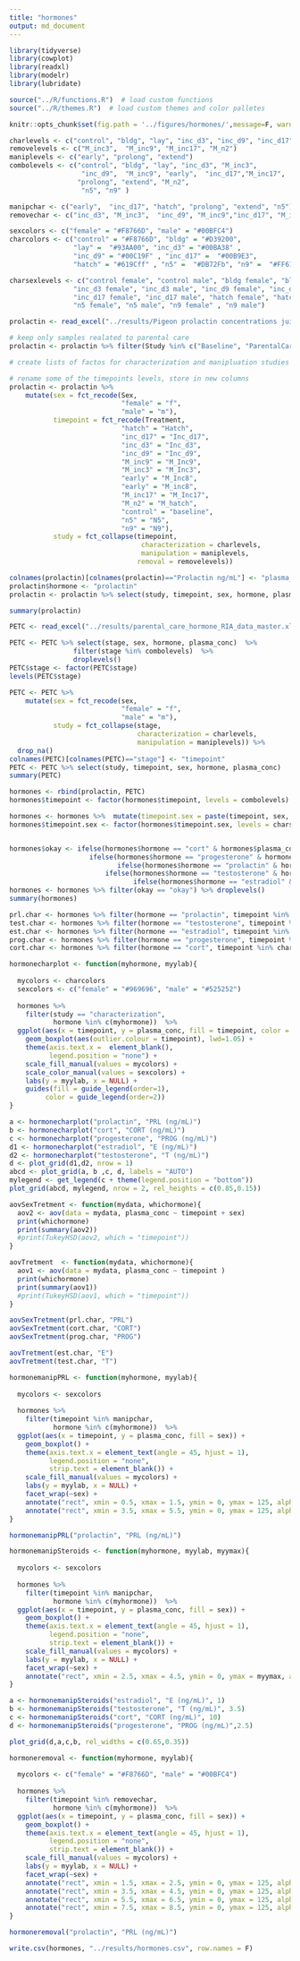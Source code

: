 ```yaml
---
title: "hormones"
output: md_document
---
```


```r
library(tidyverse)
library(cowplot)
library(readxl)
library(modelr)
library(lubridate)

source("../R/functions.R")  # load custom functions 
source("../R/themes.R")  # load custom themes and color palletes

knitr::opts_chunk$set(fig.path = '../figures/hormones/',message=F, warning=FALSE)
```

```r
charlevels <- c("control", "bldg", "lay", "inc_d3", "inc_d9", "inc_d17", "hatch", "n5", "n9" )
removelevels <- c("M_inc3",  "M_inc9", "M_inc17", "M_n2")
maniplevels <- c("early", "prolong", "extend")
combolevels <- c("control", "bldg", "lay", "inc_d3", "M_inc3",
                  "inc_d9",  "M_inc9", "early",  "inc_d17","M_inc17",  "hatch",
                 "prolong", "extend", "M_n2",
                  "n5", "n9" )

manipchar <- c("early",  "inc_d17", "hatch", "prolong", "extend", "n5")
removechar <- c("inc_d3", "M_inc3",  "inc_d9", "M_inc9","inc_d17", "M_inc17","hatch", "M_n2")

sexcolors <- c("female" = "#F8766D", "male" = "#00BFC4")
charcolors <- c("control" = "#F8766D", "bldg" = "#D39200",
                "lay" =  "#93AA00", "inc_d3" = "#00BA38" ,
                "inc_d9" = "#00C19F" , "inc_d17" =  "#00B9E3", 
                "hatch" = "#619Cff" , "n5" =  "#DB72Fb", "n9" =  "#FF61C3")

charsexlevels <- c("control female", "control male", "bldg female", "bldg male",  "lay female", "lay male",
                "inc_d3 female", "inc_d3 male", "inc_d9 female", "inc_d9 male",
                "inc_d17 female", "inc_d17 male", "hatch female", "hatch male", 
                "n5 female", "n5 male", "n9 female" , "n9 male")


```

```r
prolactin <- read_excel("../results/Pigeon prolactin concentrations juil 2018.xlsx", sheet = 1)

# keep only samples realated to parental care
prolactin <- prolactin %>% filter(Study %in% c("Baseline", "ParentalCare"))

# create lists of factos for characterization and manipluation studies

# rename some of the timepoints levels, store in new columns
prolactin <- prolactin %>%
    mutate(sex = fct_recode(Sex,
                            "female" = "f",
                            "male" = "m"),
           timepoint = fct_recode(Treatment,
                            "hatch" = "Hatch",
                            "inc_d17" = "Inc_d17",
                            "inc_d3" = "Inc_d3",
                            "inc_d9" = "Inc_d9",
                            "M_inc9" = "M_Inc9",
                            "M_inc3" = "M_Inc3",
                            "early" = "M_Inc8",
                            "early" = "M_inc8",
                            "M_inc17" = "M_Inc17",
                            "M_n2" = "M_hatch",
                            "control" = "baseline",
                            "n5" = "N5", 
                            "n9" = "N9"),
           study = fct_collapse(timepoint,
                                 characterization = charlevels,
                                 manipulation = maniplevels,
                                removal = removelevels))

colnames(prolactin)[colnames(prolactin)=="Prolactin ng/mL"] <- "plasma_conc"
prolactin$hormone <- "prolactin"
prolactin <- prolactin %>% select(study, timepoint, sex, hormone, plasma_conc)   %>% drop_na()

summary(prolactin)
```


```r
PETC <- read_excel("../results/parental_care_hormone_RIA_data_master.xlsx", sheet = 2)

PETC <- PETC %>% select(stage, sex, hormone, plasma_conc)  %>%
                filter(stage %in% combolevels)  %>%
                droplevels()  
PETC$stage <- factor(PETC$stage)
levels(PETC$stage)

PETC <- PETC %>%
    mutate(sex = fct_recode(sex,
                            "female" = "f",
                            "male" = "m"),
           study = fct_collapse(stage,
                                characterization = charlevels,
                                manipulation = maniplevels)) %>% 
  drop_na()
colnames(PETC)[colnames(PETC)=="stage"] <- "timepoint"
PETC <- PETC %>% select(study, timepoint, sex, hormone, plasma_conc)
summary(PETC)
```


```r
hormones <- rbind(prolactin, PETC)
hormones$timepoint <- factor(hormones$timepoint, levels = combolevels)

hormones <- hormones %>%  mutate(timepoint.sex = paste(timepoint, sex, sep = " ")) 
hormones$timepoint.sex <- factor(hormones$timepoint.sex, levels = charsexlevels)


hormones$okay <- ifelse(hormones$hormone == "cort" & hormones$plasma_conc > 30, "bad",
                    ifelse(hormones$hormone == "progesterone" & hormones$plasma_conc > 5, "bad", 
                           ifelse(hormones$hormone == "prolactin" & hormones$plasma_conc > 150, "bad", 
                        ifelse(hormones$hormone == "testosterone" & hormones$sex == "female", "bad",
                               ifelse(hormones$hormone == "estradiol" & hormones$sex == "male", "bad", "okay")))))
hormones <- hormones %>% filter(okay == "okay") %>% droplevels()
summary(hormones)

prl.char <- hormones %>% filter(hormone == "prolactin", timepoint %in% charlevels)   %>%  droplevels()
test.char <- hormones %>% filter(hormone == "testosterone", timepoint %in% charlevels)   %>%  droplevels()
est.char <- hormones %>% filter(hormone == "estradiol", timepoint %in% charlevels)   %>%  droplevels()
prog.char <- hormones %>% filter(hormone == "progesterone", timepoint %in% charlevels)   %>%  droplevels()
cort.char <- hormones %>% filter(hormone == "cort", timepoint %in% charlevels)   %>%  droplevels()

```

```r
hormonecharplot <- function(myhormone, myylab){
  
  mycolors <- charcolors
  sexcolors <- c("female" = "#969696", "male" = "#525252")
  
  hormones %>% 
    filter(study == "characterization",
           hormone %in% c(myhormone))  %>% 
  ggplot(aes(x = timepoint, y = plasma_conc, fill = timepoint, color = sex)) +
    geom_boxplot(aes(outlier.colour = timepoint), lwd=1.05) +
    theme(axis.text.x =  element_blank(),
          legend.position = "none") +
    scale_fill_manual(values = mycolors) +
    scale_color_manual(values = sexcolors) +
    labs(y = myylab, x = NULL) +
    guides(fill = guide_legend(order=1),
         color = guide_legend(order=2))
}

a <- hormonecharplot("prolactin", "PRL (ng/mL)")
b <- hormonecharplot("cort", "CORT (ng/mL)")
c <- hormonecharplot("progesterone", "PROG (ng/mL)") 
d1 <- hormonecharplot("estradiol", "E (ng/mL)")
d2 <- hormonecharplot("testosterone", "T (ng/mL)")
d <- plot_grid(d1,d2, nrow = 1)
abcd <- plot_grid(a, b ,c, d, labels = "AUTO")
mylegend <- get_legend(c + theme(legend.position = "bottom"))
plot_grid(abcd, mylegend, nrow = 2, rel_heights = c(0.85,0.15))

```

```r
aovSexTretment <- function(mydata, whichormone){
  aov2 <- aov(data = mydata, plasma_conc ~ timepoint + sex)
  print(whichormone)
  print(summary(aov2))
  #print(TukeyHSD(aov2, which = "timepoint"))
}

aovTretment  <- function(mydata, whichormone){
  aov1 <- aov(data = mydata, plasma_conc ~ timepoint )
  print(whichormone)
  print(summary(aov1))
  #print(TukeyHSD(aov1, which = "timepoint"))
}

aovSexTretment(prl.char, "PRL")
aovSexTretment(cort.char, "CORT")
aovSexTretment(prog.char, "PROG")

aovTretment(est.char, "E")
aovTretment(test.char, "T")
```


```r
hormonemanipPRL <- function(myhormone, myylab){
  
  mycolors <- sexcolors
  
  hormones %>% 
    filter(timepoint %in% manipchar,
           hormone %in% c(myhormone))  %>% 
  ggplot(aes(x = timepoint, y = plasma_conc, fill = sex)) +
    geom_boxplot() + 
    theme(axis.text.x = element_text(angle = 45, hjust = 1),
          legend.position = "none",
          strip.text = element_blank()) +
    scale_fill_manual(values = mycolors) +
    labs(y = myylab, x = NULL) +
    facet_wrap(~sex) +
    annotate("rect", xmin = 0.5, xmax = 1.5, ymin = 0, ymax = 125, alpha = .2) +
    annotate("rect", xmin = 3.5, xmax = 5.5, ymin = 0, ymax = 125, alpha = .2) 
}

hormonemanipPRL("prolactin", "PRL (ng/mL)")

hormonemanipSteroids <- function(myhormone, myylab, myymax){
  
  mycolors <- sexcolors
  
  hormones %>% 
    filter(timepoint %in% manipchar,
           hormone %in% c(myhormone))  %>% 
  ggplot(aes(x = timepoint, y = plasma_conc, fill = sex)) +
    geom_boxplot() + 
    theme(axis.text.x = element_text(angle = 45, hjust = 1),
          legend.position = "none",
          strip.text = element_blank()) +
    scale_fill_manual(values = mycolors) +
    labs(y = myylab, x = NULL) +
    facet_wrap(~sex) +
    annotate("rect", xmin = 2.5, xmax = 4.5, ymin = 0, ymax = myymax, alpha = .2)
}

a <- hormonemanipSteroids("estradiol", "E (ng/mL)", 1)
b <- hormonemanipSteroids("testosterone", "T (ng/mL)", 3.5)
c <- hormonemanipSteroids("cort", "CORT (ng/mL)", 10)
d <- hormonemanipSteroids("progesterone", "PROG (ng/mL)",2.5)

plot_grid(d,a,c,b, rel_widths = c(0.65,0.35))
```
```r
hormoneremoval <- function(myhormone, myylab){
  
  mycolors <- c("female" = "#F8766D", "male" = "#00BFC4")
  
  hormones %>% 
    filter(timepoint %in% removechar,
           hormone %in% c(myhormone))  %>% 
  ggplot(aes(x = timepoint, y = plasma_conc, fill = sex)) +
    geom_boxplot() + 
    theme(axis.text.x = element_text(angle = 45, hjust = 1),
          legend.position = "none",
          strip.text = element_blank()) +
    scale_fill_manual(values = mycolors) +
    labs(y = myylab, x = NULL) +
    facet_wrap(~sex) +
    annotate("rect", xmin = 1.5, xmax = 2.5, ymin = 0, ymax = 125, alpha = .2) +
    annotate("rect", xmin = 3.5, xmax = 4.5, ymin = 0, ymax = 125, alpha = .2) +
    annotate("rect", xmin = 5.5, xmax = 6.5, ymin = 0, ymax = 125, alpha = .2) + 
    annotate("rect", xmin = 7.5, xmax = 8.5, ymin = 0, ymax = 125, alpha = .2) 
}

hormoneremoval("prolactin", "PRL (ng/mL)")
```

```r
write.csv(hormones, "../results/hormones.csv", row.names = F)
```